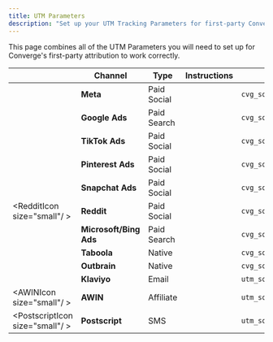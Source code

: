 ```yaml
---
title: UTM Parameters
description: "Set up your UTM Tracking Parameters for first-party Converge Attribution"
---
```




This page combines all of the UTM Parameters you will need to set up for Converge's first-party attribution to work correctly. 

|                                  | Channel                | Type        | Instructions                                                                                                                                                                                                                      | Example                                                        |
| -------------------------------- | ---------------------- | ----------- | --------------------------------------------------------------------------------------------------------------------------------------------------------------------------------------------------------------------------------- | -------------------------------------------------------------- |
| <FacebookIcon size="small"/>     | **Meta**               | Paid Social | <OutboundLink linkText="Link" linkTarget="https://learn.runconverge.com/ad-platforms/integrations/facebook#set-up-your-utm-tracking-parameters"/>                                                                                 | `cvg_source=facebook&cvg_cid=123&cvg_adid=456`                 |
| <GoogleAdsIcon size="small"/>    | **Google Ads**         | Paid Search | <OutboundLink linkText="Link" linkTarget="https://learn.runconverge.com/ad-platforms/integrations/google-ads#set-up-your-utm-tracking-parameters"/>                                                                               | `cvg_source=google&cvg_cid=123&cvg_adid=456`                   |
| <TikTokAdsIcon size="small"/>    | **TikTok Ads**         | Paid Social | <OutboundLink linkText="Link" linkTarget="https://learn.runconverge.com/ad-platforms/integrations/tiktok#set-up-your-utm-tracking-parameters"/>                                                                                   | `cvg_source=tiktok&cvg_cid=123&cvg_adid=456`                   |
| <PinterestAdsIcon size="small"/> | **Pinterest Ads**      | Paid Social | <OutboundLink linkText="Link" linkTarget="https://learn.runconverge.com/ad-platforms/integrations/pinterest#set-up-your-utm-tracking-parameters"/>                                                                                | `cvg_source=pinterest&cvg_cid=123&cvg_adid=456`                |
| <SnapchatAdsIcon size="small"/>  | **Snapchat Ads**       | Paid Social | <OutboundLink linkText="Link" linkTarget="https://learn.runconverge.com/ad-platforms/integrations/snapchat#set-up-your-utm-tracking-parameters"/>                                                                                 | `cvg_source=snapchat&cvg_cid=123&cvg_adid=456`                 |
| <RedditIcon size="small"/ >      | **Reddit**             | Paid Social | <OutboundLink linkText="Link" linkTarget="https://business.reddithelp.com/helpcenter/s/article/Set-up-third-party-measurement"/>                                                                                                  | `cvg_source=reddit&cvg_cid=123&cvg_adid=456`                   |
| <MicrosoftAdsIcon size="small"/> | **Microsoft/Bing Ads** | Paid Search | <OutboundLink linkText="Link" linkTarget="https://learn.runconverge.com/ad-platforms/integrations/bing#set-up-your-utm-tracking-parameters"/>                                                                                     | `cvg_source=bing&cvg_cid=123&cvg_adid=456`                     |
| <TaboolaIcon size="small"/>      | **Taboola**            | Native      | <OutboundLink linkText="Link" linkTarget="https://learn.runconverge.com/ad-platforms/integrations/taboola#set-up-your-utm-tracking-parameters"/>                                                                                  | `cvg_source=taboola&cvg_cid=123&cvg_adid=456&tblcid=x`         |
| <OutbrainIcon size="small"/>     | **Outbrain**           | Native      | <OutboundLink linkText="Link" linkTarget="https://learn.runconverge.com/ad-platforms/integrations/outbrain#set-up-your-utm-tracking-parameters"/>                                                                                 | `cvg_source=outbrain&cvg_cid=123&cvg_adid=456&outbraincid=xyz` |
| <KlaviyoIcon size="small"/>      | **Klaviyo**            | Email       | <OutboundLink linkText="Link" linkTarget="https://help.klaviyo.com/hc/en-us/articles/115005247808#h_01HVRXJQ7T0AZHWNTXTEDJNVP7"/>                                                                                                 | `utm_source=Klaviyo&utm_medium=email&utm_campaign=summer`      |
| <AWINIcon size="small"/ >        | **AWIN**               | Affiliate   | <OutboundLink linkText="Link" linkTarget="https://advertiser-success.awin.com/s/article/How-can-I-track-publishers-within-Google-Analytics?language=en_GB"/>                                                                      | `utm_source=awin&utm_medium=affiliate&utm_campaign=123`        |
| <PostscriptIcon size="small"/ >  | **Postscript**         | SMS         | <OutboundLink linkText="Link" linkTarget="https://help.postscript.io/hc/en-us/articles/4403539152539-Adjust-Your-Global-UTM-Parameters#:~:text=Postscript%20allows%20you%20to%20define,add%20custom%20parameters%20to%20track."/> | `utm_source=postscript&utm_medium=sms&utm_campaign=summer`     |
